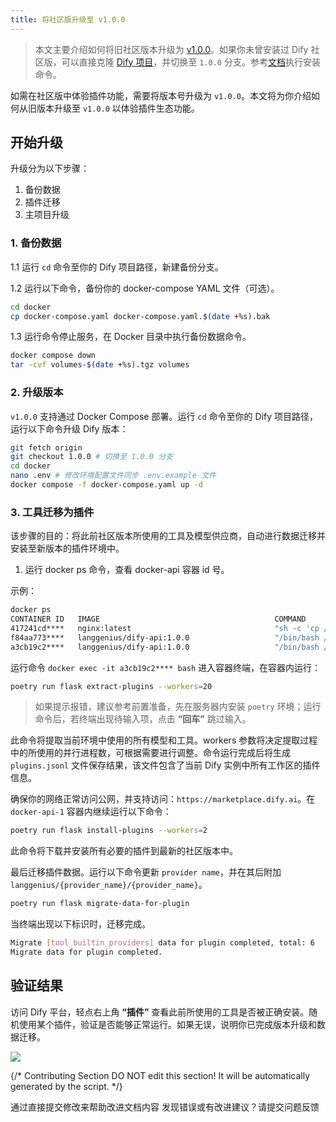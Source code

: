 ```yaml
---
title: 将社区版升级至 v1.0.0
---
```



> 本文主要介绍如何将旧社区版本升级为 [v1.0.0](https://github.com/langgenius/dify/releases/tag/1.0.0)。如果你未曾安装过 Dify 社区版，可以直接克隆 [Dify 项目](https://github.com/langgenius/dify)，并切换至 `1.0.0` 分支。参考[文档](https://docs.dify.ai/zh-hans/getting-started/install-self-hosted/docker-compose)执行安装命令。

如需在社区版中体验插件功能，需要将版本号升级为 `v1.0.0`。本文将为你介绍如何从旧版本升级至 `v1.0.0` 以体验插件生态功能。

## 开始升级

升级分为以下步骤：

1. 备份数据
2. 插件迁移
3. 主项目升级

### 1. 备份数据

1.1 运行 `cd` 命令至你的 Dify 项目路径，新建备份分支。

1.2 运行以下命令，备份你的 docker-compose YAML 文件（可选）。

```bash
cd docker
cp docker-compose.yaml docker-compose.yaml.$(date +%s).bak
```

1.3 运行命令停止服务，在 Docker 目录中执行备份数据命令。

```bash
docker compose down
tar -cvf volumes-$(date +%s).tgz volumes
```

### 2. 升级版本

`v1.0.0` 支持通过 Docker Compose 部署。运行 `cd` 命令至你的 Dify 项目路径，运行以下命令升级 Dify 版本：

```bash
git fetch origin
git checkout 1.0.0 # 切换至 1.0.0 分支
cd docker
nano .env # 修改环境配置文件同步 .env.example 文件
docker compose -f docker-compose.yaml up -d
```

### 3. 工具迁移为插件
 
该步骤的目的：将此前社区版本所使用的工具及模型供应商，自动进行数据迁移并安装至新版本的插件环境中。

1. 运行 docker ps 命令，查看 docker-api 容器 id 号。

示例：

```bash
docker ps
CONTAINER ID   IMAGE                                       COMMAND                  CREATED       STATUS                 PORTS                                                                                                                             NAMES
417241cd****   nginx:latest                                "sh -c 'cp /docker-e…"   3 hours ago   Up 3 hours             0.0.0.0:80->80/tcp, :::80->80/tcp, 0.0.0.0:443->443/tcp, :::443->443/tcp                                                          docker-nginx-1
f84aa773****   langgenius/dify-api:1.0.0                   "/bin/bash /entrypoi…"   3 hours ago   Up 3 hours             5001/tcp                                                                                                                          docker-worker-1
a3cb19c2****   langgenius/dify-api:1.0.0                   "/bin/bash /entrypoi…"   3 hours ago   Up 3 hours             5001/tcp                                                                                                                          docker-api-1
```

运行命令 `docker exec -it a3cb19c2**** bash` 进入容器终端，在容器内运行：

```bash
poetry run flask extract-plugins --workers=20
```

> 如果提示报错，建议参考前置准备，先在服务器内安装 `poetry` 环境；运行命令后，若终端出现待输入项，点击 **“回车”** 跳过输入。

此命令将提取当前环境中使用的所有模型和工具。workers 参数将决定提取过程中的所使用的并行进程数，可根据需要进行调整。命令运行完成后将生成 `plugins.jsonl` 文件保存结果，该文件包含了当前 Dify 实例中所有工作区的插件信息。

确保你的网络正常访问公网，并支持访问：`https://marketplace.dify.ai`。在 `docker-api-1` 容器内继续运行以下命令：

```bash
poetry run flask install-plugins --workers=2
```

此命令将下载并安装所有必要的插件到最新的社区版本中。

最后迁移插件数据。运行以下命令更新 `provider name`，并在其后附加 `langgenius/{provider_name}/{provider_name}`。

```bash
poetry run flask migrate-data-for-plugin
``` 

当终端出现以下标识时，迁移完成。

```bash
Migrate [tool_builtin_providers] data for plugin completed, total: 6
Migrate data for plugin completed.
```

## 验证结果

访问 Dify 平台，轻点右上角 **“插件”** 查看此前所使用的工具是否被正确安装。随机使用某个插件，验证是否能够正常运行。如果无误，说明你已完成版本升级和数据迁移。

![](https://assets-docs.dify.ai/2025/02/6467b3578d3d3e96510f50a09442d5a5.png)

{/*
Contributing Section
DO NOT edit this section!
It will be automatically generated by the script.
*/}

<CardGroup cols="2">
    <Card
        title="编辑此页面"
        icon="pen-to-square"
        href="https://github.com/langgenius/dify-docs-mintlify/edit/main/zh-hans/development/migration/migrate-to-v1.mdx"
    >
        通过直接提交修改来帮助改进文档内容
    </Card>
    <Card
        title="提交问题"
        icon="github"
        href="https://github.com/langgenius/dify-docs-mintlify/issues/new?title=文档问题%3A%20te-to&body=%23%23%20问题描述%0A%3C%21--%20请简要描述您发现的问题%20--%3E%0A%0A%23%23%20页面链接%0Ahttps%3A%2F%2Fgithub.com%2Flanggenius%2Fdify-docs-mintlify%2Fblob%2Fmain%2Fzh-hans/development/migration%2Fmigrate-to-v1.mdx%0A%0A%23%23%20建议修改%0A%3C%21--%20如果有具体的修改建议，请在此说明%20--%3E%0A%0A%3C%21--%20感谢您对文档质量的关注！%20--%3E"
    >
        发现错误或有改进建议？请提交问题反馈
    </Card>
</CardGroup>

